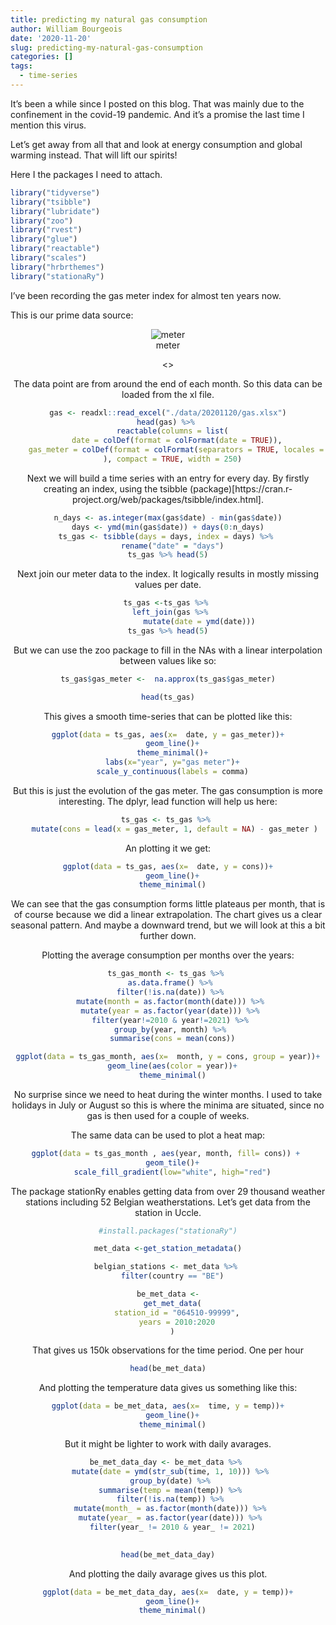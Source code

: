 ```yaml
---
title: predicting my natural gas consumption
author: William Bourgeois
date: '2020-11-20'
slug: predicting-my-natural-gas-consumption
categories: []
tags:
  - time-series
---
```


It's been a while since I posted on this blog. That was mainly due to the confinement
in the covid-19 pandemic. And it's a promise the last time I mention this virus.

Let's get away from all that and look at energy consumption and global warming instead.
That will lift our spirits!

Here I the packages I need to attach.


```r
library("tidyverse")
library("tsibble") 
library("lubridate")
library("zoo")
library("rvest")
library("glue")
library("reactable") 
library("scales")
library("hrbrthemes")
library("stationaRy")
```

I've been recording the gas meter index for almost ten years now. 

This is our prime data source:

<center>
![meter](/img/20201120/meter.jpg)

<\center>


The data point are from around the end of each month. So this data can be loaded from the xl file.



```r
gas <- readxl::read_excel("./data/20201120/gas.xlsx")
head(gas) %>% 
  reactable(columns = list(
    date = colDef(format = colFormat(date = TRUE)),
    gas_meter = colDef(format = colFormat(separators = TRUE, locales = "en-EN"))
  ), compact = TRUE, width = 250)
```
Next we will build a time series with an entry for every day. By firstly creating an index, using the tsibble (package)[https://cran.r-project.org/web/packages/tsibble/index.html].

```r

n_days <- as.integer(max(gas$date) - min(gas$date))
days <- ymd(min(gas$date)) + days(0:n_days)
ts_gas <- tsibble(days = days, index = days) %>% 
  rename("date" = "days")
ts_gas %>% head(5)

```

Next join our meter data to the index. It logically results in mostly missing values per date.


```r
ts_gas <-ts_gas %>% 
  left_join(gas %>% 
              mutate(date = ymd(date)))
ts_gas %>% head(5)
```

But we can use the zoo package to fill in the NAs with a linear interpolation between values like so:

```r
ts_gas$gas_meter <-  na.approx(ts_gas$gas_meter)

head(ts_gas)

```

This gives a smooth time-series that can be plotted like this:

```r
ggplot(data = ts_gas, aes(x=  date, y = gas_meter))+
  geom_line()+
  theme_minimal()+
  labs(x="year", y="gas meter")+
  scale_y_continuous(labels = comma)
```
But this is just the evolution of the gas meter. The gas consumption is more interesting. The dplyr, lead function will help us here:

```r
ts_gas <- ts_gas %>% 
   mutate(cons = lead(x = gas_meter, 1, default = NA) - gas_meter )

```

An plotting it we get:

```r
ggplot(data = ts_gas, aes(x=  date, y = cons))+
  geom_line()+
  theme_minimal()
```

We can see that the gas consumption forms little plateaus per month, that is of course because we did a linear extrapolation. The chart gives us a clear seasonal pattern. And maybe a downward trend, but we will look at this a bit further down. 

Plotting the average consumption per months over the years:

```r
ts_gas_month <- ts_gas %>% 
  as.data.frame() %>% 
  filter(!is.na(date)) %>% 
  mutate(month = as.factor(month(date))) %>% 
  mutate(year = as.factor(year(date))) %>% 
  filter(year!=2010 & year!=2021) %>% 
  group_by(year, month) %>% 
  summarise(cons = mean(cons))

ggplot(data = ts_gas_month, aes(x=  month, y = cons, group = year))+
  geom_line(aes(color = year))+
  theme_minimal()

```

No surprise since we need to heat during the winter months. I used to take holidays in July or August so this is where the minima are situated, since no gas is then used for a couple of weeks. 

The same data can be used to plot a heat map:

```r
ggplot(data = ts_gas_month , aes(year, month, fill= cons)) + 
  geom_tile()+
  scale_fill_gradient(low="white", high="red")

```

The package stationRy enables getting data from over 29 thousand weather stations including 52 Belgian weatherstations. Let's get data from the station in Uccle.


```r
#install.packages("stationaRy")

met_data <-get_station_metadata()

belgian_stations <- met_data %>% 
  filter(country == "BE")

be_met_data <-
  get_met_data(
    station_id = "064510-99999",
    years = 2010:2020
  )

```

That gives us 150k observations for the time period. One per hour 

```r
head(be_met_data)
```


And plotting the temperature data gives us something like this:

```r
ggplot(data = be_met_data, aes(x=  time, y = temp))+
  geom_line()+
  theme_minimal()
```

But it might be lighter to work with daily avarages.

```r
be_met_data_day <- be_met_data %>% 
  mutate(date = ymd(str_sub(time, 1, 10))) %>% 
  group_by(date) %>% 
  summarise(temp = mean(temp)) %>% 
  filter(!is.na(temp)) %>% 
  mutate(month_ = as.factor(month(date))) %>% 
  mutate(year_ = as.factor(year(date))) %>% 
  filter(year_ != 2010 & year_ != 2021)
  

head(be_met_data_day)

```
And plotting the daily avarage gives us this plot.

```r
ggplot(data = be_met_data_day, aes(x=  date, y = temp))+
  geom_line()+
  theme_minimal()
```

